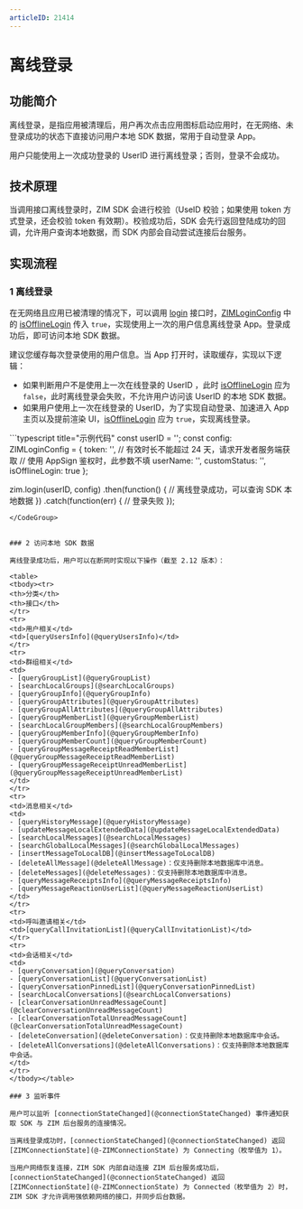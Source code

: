 ```yaml
---
articleID: 21414
---
```


# 离线登录

## 功能简介

离线登录，是指应用被清理后，用户再次点击应用图标启动应用时，在无网络、未登录成功的状态下直接访问用户本地 SDK 数据，常用于自动登录 App。

<Note title="说明">

用户只能使用上一次成功登录的 UserID 进行离线登录；否则，登录不会成功。
</Note>

## 技术原理

当调用接口离线登录时，ZIM SDK 会进行校验（UseID 校验；如果使用 token 方式登录，还会校验 token 有效期）。校验成功后，SDK 会先行返回登陆成功的回调，允许用户查询本地数据，而 SDK 内部会自动尝试连接后台服务。


## 实现流程

### 1 离线登录

在无网络且应用已被清理的情况下，可以调用 [login](@login__2) 接口时，[ZIMLoginConfig](@-ZIMLoginConfig) 中的 [isOfflineLogin](@isOfflineLogin) 传入 `true`，实现使用上一次的用户信息离线登录 App。登录成功后，即可访问本地 SDK 数据。 

<Note title="说明">

建议您缓存每次登录使用的用户信息。当 App 打开时，读取缓存，实现以下逻辑：
- 如果判断用户不是使用上一次在线登录的 UserID ，此时 [isOfflineLogin](@isOfflineLogin) 应为 `false`，此时离线登录会失败，不允许用户访问该 UserID 的本地 SDK 数据。
- 如果用户使用上一次在线登录的 UserID，为了实现自动登录、加速进入 App 主页以及提前渲染 UI，[isOfflineLogin](@isOfflineLogin) 应为 `true`，实现离线登录。
</Note>

<CodeGroup>
```typescript title="示例代码"
const userID = '';
const config: ZIMLoginConfig = {
    token: '', // 有效时长不能超过 24 天，请求开发者服务端获取
               // 使用 AppSign 鉴权时，此参数不填
    userName: '',
    customStatus: '',
    isOfflineLogin: true
};

zim.login(userID, config)
    .then(function() {
        // 离线登录成功，可以查询 SDK 本地数据
    })
    .catch(function(err) {
        // 登录失败
    });
```
</CodeGroup>


### 2 访问本地 SDK 数据

离线登录成功后，用户可以在断网时实现以下操作（截至 2.12 版本）：

<table>
<tbody><tr>
<th>分类</th>
<th>接口</th>
</tr>
<tr>
<td>用户相关</td>
<td>[queryUsersInfo](@queryUsersInfo)</td>
</tr>
<tr>
<td>群组相关</td>
<td>
- [queryGroupList](@queryGroupList)
- [searchLocalGroups](@searchLocalGroups)
- [queryGroupInfo](@queryGroupInfo)
- [queryGroupAttributes](@queryGroupAttributes)
- [queryGroupAllAttributes](@queryGroupAllAttributes)
- [queryGroupMemberList](@queryGroupMemberList)
- [searchLocalGroupMembers](@searchLocalGroupMembers)
- [queryGroupMemberInfo](@queryGroupMemberInfo)
- [queryGroupMemberCount](@queryGroupMemberCount)
- [queryGroupMessageReceiptReadMemberList](@queryGroupMessageReceiptReadMemberList)
- [queryGroupMessageReceiptUnreadMemberList](@queryGroupMessageReceiptUnreadMemberList)
</td>
</tr>
<tr>
<td>消息相关</td>
<td>
- [queryHistoryMessage](@queryHistoryMessage)
- [updateMessageLocalExtendedData](@updateMessageLocalExtendedData)
- [searchLocalMessages](@searchLocalMessages)
- [searchGlobalLocalMessages](@searchGlobalLocalMessages)
- [insertMessageToLocalDB](@insertMessageToLocalDB)
- [deleteAllMessage](@deleteAllMessage)：仅支持删除本地数据库中消息。
- [deleteMessages](@deleteMessages)：仅支持删除本地数据库中消息。
- [queryMessageReceiptsInfo](@queryMessageReceiptsInfo)
- [queryMessageReactionUserList](@queryMessageReactionUserList)
</td>
</tr>
<tr>
<td>呼叫邀请相关</td>
<td>[queryCallInvitationList](@queryCallInvitationList)</td>
</tr>
<tr>
<td>会话相关</td>
<td>
- [queryConversation](@queryConversation)
- [queryConversationList](@queryConversationList)
- [queryConversationPinnedList](@queryConversationPinnedList)
- [searchLocalConversations](@searchLocalConversations)
- [clearConversationUnreadMessageCount](@clearConversationUnreadMessageCount)
- [clearConversationTotalUnreadMessageCount](@clearConversationTotalUnreadMessageCount)
- [deleteConversation](@deleteConversation)：仅支持删除本地数据库中会话。
- [deleteAllConversations](@deleteAllConversations)：仅支持删除本地数据库中会话。
</td>
</tr>
</tbody></table>

### 3 监听事件

用户可以监听 [connectionStateChanged](@connectionStateChanged) 事件通知获取 SDK 与 ZIM 后台服务的连接情况。

当离线登录成功时，[connectionStateChanged](@connectionStateChanged) 返回 [ZIMConnectionState](@-ZIMConnectionState) 为 Connecting（枚举值为 1）。

当用户网络恢复连接，ZIM SDK 内部自动连接 ZIM 后台服务成功后，[connectionStateChanged](@connectionStateChanged) 返回 [ZIMConnectionState](@-ZIMConnectionState) 为 Connected（枚举值为 2）时，ZIM SDK 才允许调用强依赖网络的接口，并同步后台数据。
